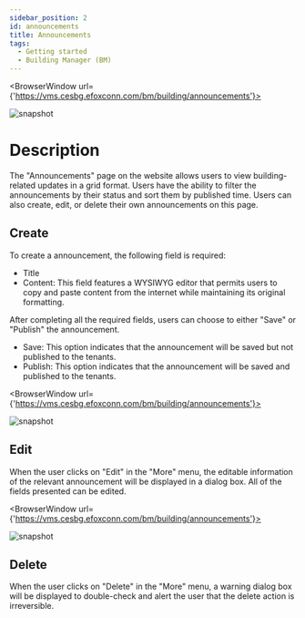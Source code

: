 ```yaml
---
sidebar_position: 2
id: announcements
title: Announcements
tags:
  - Getting started
  - Building Manager (BM)
---
```



<BrowserWindow url={'https://vms.cesbg.efoxconn.com/bm/building/announcements'}>

![snapshot](../../assets/bm/bm-announcements-zh-hant.png)

</BrowserWindow>

# Description

The "Announcements" page on the website allows users to view building-related updates in a grid format. Users have the ability to filter the announcements by their status and sort them by published time. Users can also create, edit, or delete their own announcements on this page.

## Create

To create a announcement, the following field is required:

- Title
- Content: This field features a WYSIWYG editor that permits users to copy and paste content from the internet while maintaining its original formatting.

After completing all the required fields, users can choose to either "Save" or "Publish" the announcement.

- Save: This option indicates that the announcement will be saved but not published to the tenants.
- Publish: This option indicates that the announcement will be saved and published to the tenants.

<BrowserWindow url={'https://vms.cesbg.efoxconn.com/bm/building/announcements'}>

![snapshot](../../assets/bm/bm-create-announcements-zh-hant.png)

</BrowserWindow>

## Edit

When the user clicks on "Edit" in the "More" menu, the editable information of the relevant announcement will be displayed in a dialog box. All of the fields presented can be edited.

<BrowserWindow url={'https://vms.cesbg.efoxconn.com/bm/building/announcements'}>

![snapshot](../../assets/bm/bm-edit-announcements-zh-hant.png)

</BrowserWindow>

## Delete

When the user clicks on "Delete" in the "More" menu, a warning dialog box will be displayed to double-check and alert the user that the delete action is irreversible.
